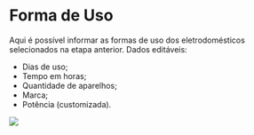 # Forma de Uso

Aqui é possível informar as formas de uso dos eletrodomésticos selecionados na etapa anterior. Dados editáveis:

- Dias de uso;
- Tempo em horas;
- Quantidade de aparelhos;
- Marca;
- Potência (customizada).

![](/app-page-6.png)
